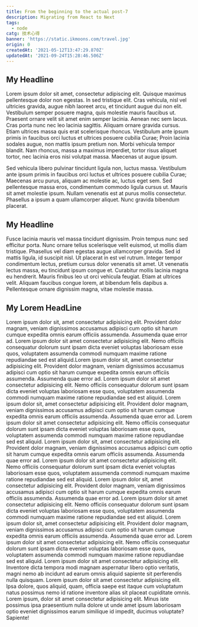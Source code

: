 ```yaml
---
title: From the beginning to the actual post-7
description: Migrating from React to Next
tags:
  - node
catg: 技术心得
banner: 'https://static.ikmoons.com/travel.jpg'
origin: 0
createdAt: '2021-05-12T13:47:29.870Z'
updatedAt: '2021-09-24T15:28:46.506Z'
---
```


## My Headline

Lorem ipsum dolor sit amet, consectetur adipiscing elit. Quisque maximus pellentesque dolor non egestas. In sed tristique elit. Cras vehicula, nisl vel ultricies gravida, augue nibh laoreet arcu, et tincidunt augue dui non elit. Vestibulum semper posuere magna, quis molestie mauris faucibus ut. Praesent ornare velit sit amet enim semper lacinia. Aenean nec sem lacus. Cras porta nunc nec leo lacinia sagittis. Aliquam ornare gravida cursus. Etiam ultrices massa quis erat scelerisque rhoncus. Vestibulum ante ipsum primis in faucibus orci luctus et ultrices posuere cubilia Curae; Proin lacinia sodales augue, non mattis ipsum pretium non. Morbi vehicula tempor blandit. Nam rhoncus, massa a maximus imperdiet, tortor risus aliquet tortor, nec lacinia eros nisi volutpat massa. Maecenas ut augue ipsum.

Sed vehicula libero pulvinar
tincidunt ligula non, luctus massa. Vestibulum ante ipsum primis in faucibus orci luctus et ultrices posuere cubilia Curae; Maecenas arcu purus, aliquam ac molestie ac, luctus eget sem. Sed pellentesque massa eros, condimentum commodo ligula cursus ut. Mauris sit amet molestie ipsum. Nullam venenatis est at purus mollis consectetur. Phasellus a ipsum a quam ullamcorper aliquet. Nunc gravida bibendum placerat.

## My Headline

Fusce lacinia mauris vel massa tincidunt dignissim. Proin tempus nunc sed efficitur porta. Nunc ornare tellus scelerisque velit euismod, ut mollis diam tristique. Phasellus vel diam egestas augue ullamcorper gravida. Sed id mattis ligula, id suscipit nisl. Ut placerat in est vel rutrum. Integer tempor condimentum lectus, pretium cursus dolor venenatis sit amet. Ut venenatis lectus massa, eu tincidunt ipsum congue et. Curabitur mollis lacinia magna eu hendrerit. Mauris finibus leo ut orci vehicula feugiat. Etiam at ultrices velit. Aliquam faucibus congue lorem, at bibendum felis dapibus a. Pellentesque ornare dignissim magna, vitae molestie massa.

## My Lorem HeadLine

Lorem ipsum dolor sit, amet consectetur adipisicing elit. Provident dolor magnam, veniam dignissimos accusamus adipisci cum optio sit harum cumque expedita omnis earum officiis assumenda. Assumenda quae error ad. Lorem ipsum dolor sit amet consectetur adipisicing elit. Nemo officiis consequatur dolorum sunt ipsam dicta eveniet voluptas laboriosam esse quos, voluptatem assumenda commodi numquam maxime ratione repudiandae sed est aliquid.Lorem ipsum dolor sit, amet consectetur adipisicing elit. Provident dolor magnam, veniam dignissimos accusamus adipisci cum optio sit harum cumque expedita omnis earum officiis assumenda. Assumenda quae error ad. Lorem ipsum dolor sit amet consectetur adipisicing elit. Nemo officiis consequatur dolorum sunt ipsam dicta eveniet voluptas laboriosam esse quos, voluptatem assumenda commodi numquam maxime ratione repudiandae sed est aliquid.
Lorem ipsum dolor sit, amet consectetur adipisicing elit. Provident dolor magnam, veniam dignissimos accusamus adipisci cum optio sit harum cumque expedita omnis earum officiis assumenda. Assumenda quae error ad. Lorem ipsum dolor sit amet consectetur adipisicing elit. Nemo officiis consequatur dolorum sunt ipsam dicta eveniet voluptas laboriosam esse quos, voluptatem assumenda commodi numquam maxime ratione repudiandae sed est aliquid.
Lorem ipsum dolor sit, amet consectetur adipisicing elit. Provident dolor magnam, veniam dignissimos accusamus adipisci cum optio sit harum cumque expedita omnis earum officiis assumenda. Assumenda quae error ad. Lorem ipsum dolor sit amet consectetur adipisicing elit. Nemo officiis consequatur dolorum sunt ipsam dicta eveniet voluptas laboriosam esse quos, voluptatem assumenda commodi numquam maxime ratione repudiandae sed est aliquid.
Lorem ipsum dolor sit, amet consectetur adipisicing elit. Provident dolor magnam, veniam dignissimos accusamus adipisci cum optio sit harum cumque expedita omnis earum officiis assumenda. Assumenda quae error ad. Lorem ipsum dolor sit amet consectetur adipisicing elit. Nemo officiis consequatur dolorum sunt ipsam dicta eveniet voluptas laboriosam esse quos, voluptatem assumenda commodi numquam maxime ratione repudiandae sed est aliquid.
Lorem ipsum dolor sit, amet consectetur adipisicing elit. Provident dolor magnam, veniam dignissimos accusamus adipisci cum optio sit harum cumque expedita omnis earum officiis assumenda. Assumenda quae error ad. Lorem ipsum dolor sit amet consectetur adipisicing elit. Nemo officiis consequatur dolorum sunt ipsam dicta eveniet voluptas laboriosam esse quos, voluptatem assumenda commodi numquam maxime ratione repudiandae sed est aliquid.
Lorem ipsum dolor sit amet consectetur adipisicing elit. Inventore dicta tempora modi magnam aspernatur libero optio veritatis, magni nemo ab incidunt ad earum omnis aliquid sapiente sit perferendis nulla quisquam.
Lorem ipsum dolor sit amet consectetur adipisicing elit. Ipsa dolore, quos aliquid, quam, officia saepe est itaque cum voluptatum natus possimus nemo id ratione inventore alias sit placeat cupiditate omnis.
Lorem ipsum, dolor sit amet consectetur adipisicing elit. Minus iste possimus ipsa praesentium nulla dolore ut unde amet ipsum laboriosam optio eveniet dignissimos earum similique id impedit, ducimus voluptate? Sapiente!

